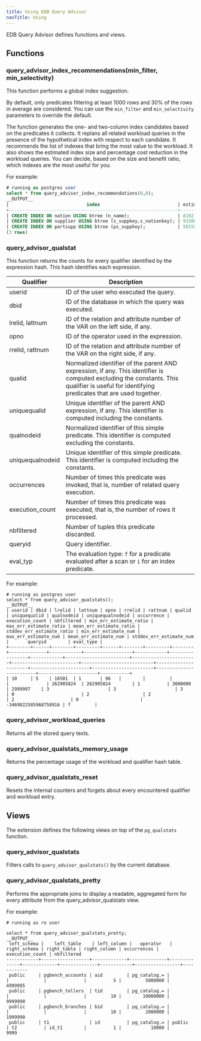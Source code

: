 ```yaml
---
title: Using EDB Query Advisor
navTitle: Using
---
```


EDB Query Advisor defines functions and views.

## Functions

### query_advisor_index_recommendations(min_filter, min_selectivity)
This function performs a global index suggestion. 

By default, only predicates filtering at least 1000 rows and 30% of the rows in average are considered. You can use the `min_filter` and `min_selectivity` parameters to override the default. 

The function generates the one- and two-column index candidates based on the predicates it collects. It replans all related workload queries in the presence of the hypothetical index with respect to each candidate. It recommends the list of indexes that bring the most value to the workload. It also shows the estimated index size and percentage cost reduction in the workload queries. You can decide, based on the size and benefit ratio, which indexes are the most useful for you.

For example:

```sql
# running as postgres user
select * from query_advisor_index_recommendations(0,0);
__OUTPUT__
|                             index                             | estimated_size_in_bytes | estimated_pct_cost_reduction |
+---------------------------------------------------------------+-------------------------+------------------------------+
| CREATE INDEX ON nation USING btree (n_name);                  | 8192                    | 14.619857                    |
| CREATE INDEX ON supplier USING btree (s_suppkey,s_nationkey); | 933888                  | 0.63003576                   |
| CREATE INDEX ON partsupp USING btree (ps_suppkey);            | 50159616                | 13.254544                    |
(3 rows)
```

### query_advisor_qualstat
This function returns the counts for every qualifier identified by the expression hash. This hash identifies each expression.

|    Qualifier     |                                                                                     Description                                                                                      |     |
| ---------------- | ------------------------------------------------------------------------------------------------------------------------------------------------------------------------------------ | --- |
| userid           | ID of the user who executed the query.                                                                                                                                              |     |
| dbid             | ID of the database in which the query was executed.                                                                                                                            |     |
| lrelid, lattnum  | ID of the relation and attribute number of the VAR on the left side, if any.                                                                                                   |     |
| opno             | ID of the operator used in the expression.                                                                                                                                           |     |
| rrelid, rattnum  | ID of the relation and attribute number of the VAR on the right side, if any.                                                                                                  |     |
| qualid           | Normalized identifier of the parent AND expression, if any. This identifier is computed excluding the constants. This qualifier is useful for identifying predicates that are used together. |     |
| uniquequalid     | Unique identifier of the parent AND expression, if any. This identifier is computed including the constants.                                                                       |     |
| qualnodeid       | Normalized identifier of this simple predicate. This identifier is computed excluding the constants.                                                                                 |     |
| uniquequalnodeid | Unique identifier of this simple predicate. This identifier is computed including the constants.                                                                                     |     |
| occurrences       | Number of times this predicate was invoked, that is, number of related query execution.                                                                                              |     |
| execution_count  | Number of times this predicate was executed, that is, the number of rows it processed.                                                                                          |     |
| nbfiltered       | Number of tuples this predicate discarded.                                                                                                                                           |     |
| queryid          | Query identifier.                                                                                                                                                   |     |
| eval_typ         | The evaluation type: `f` for a predicate evaluated after a scan or `i` for an index predicate.                                                                                           |     |

For example:

```
# running as postgres user
select * from query_advisor_qualstats();
__OUTPUT__
| userid | dbid | lrelid | lattnum | opno | rrelid | rattnum | qualid | uniquequalid | qualnodeid | uniquequalnodeid | occurrence | execution_count | nbfiltered | min_err_estimate_ratio | max_err_estimate_ratio | mean_err_estimate_ratio | stddev_err_estimate_ratio | min_err_estimate_num | max_err_estimate_num | mean_err_estimate_num | stddev_err_estimate_num |       queryid        | eval_type |
+--------+------+--------+---------+------+--------+---------+--------+--------------+------------+------------------+------------+-----------------+------------+------------------------+------------------------+-------------------------+---------------------------+----------------------+----------------------+-----------------------+-------------------------+----------------------+-----------+
| 10     | 5    | 16501  | 1       | 96   |        |         |        |              | 262905824  | 262905824        | 1          | 3000000         | 2999997    | 3                      | 3                      | 3                       | 0                         | 2                    | 2                    | 2                     | 0                       | -3469822585968758916 | f         |

```
                       
### query_advisor_workload_queries
Returns all the stored query texts.

### query_advisor_qualstats_memory_usage
Returns the percentage usage of the workload and qualifier hash table.

### query_advisor_qualstats_reset
Resets the internal counters and forgets about every encountered qualifier and workload entry.

## Views
The extension defines the following views on top of the `pg_qualstats` function. 

### query_advisor_qualstats
Filters calls to `query_advisor_qualstats()` by the current database.

### query_advisor_qualstats_pretty
Performs the appropriate joins to display a readable, aggregated form for every attribute from the query_advisor_qualstats view.

For example:

```
# running as ro user

select * from query_advisor_qualstats_pretty;
__OUTPUT__
 left_schema |    left_table    | left_column |   operator   | right_schema | right_table | right_column | occurrences | execution_count | nbfiltered
------------+------------------+-------------+--------------+--------------+-------------+--------------+------------+-----------------+------------
 public     | pgbench_accounts | aid         | pg_catalog.= |              |             |              |          5 |         5000000 |    4999995
 public     | pgbench_tellers  | tid         | pg_catalog.= |              |             |              |         10 |        10000000 |    9999990
 public     | pgbench_branches | bid         | pg_catalog.= |              |             |              |         10 |         2000000 |    1999990
 public     | t1               | id          | pg_catalog.= | public       | t2          | id_t1        |          1 |           10000 |       9999
```
